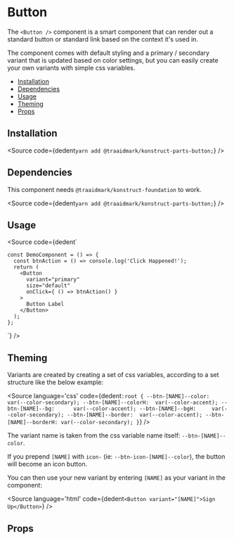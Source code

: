 
# Button

The `<Button />` component is a smart component that can render out a standard button or standard link based on the context it's used in.

The component comes with default styling and a primary / secondary variant that is updated based on color settings, but you can easily create your own variants with simple css variables.

- [Installation](#installation)
- [Dependencies](#dependencies)
- [Usage](#usage)
- [Theming](#theming)
- [Props](#props)

## Installation

<Source
  code={dedent`
    yarn add @traaidmark/konstruct-parts-button;
  `}
/>

## Dependencies

This component needs `@traaidmark/konstruct-foundation` to work.

<Source
  code={dedent`
    yarn add @traaidmark/konstruct-parts-button;
  `}
/>

## Usage

<Source
  code={dedent`
    
    const DemoComponent = () => {
      const btnAction = () => console.log('Click Happened!');
      return (
        <Button
          variant="primary"
          size="default"
          onClick={ () => btnAction() }
        >
          Button Label
        </Button>
      );
    };
  `}
/>

## Theming

Variants are created by creating a set of css variables, according to a set structure like the below example:

<Source
  language='css'
  code={dedent`
    :root {
      --btn-[NAME]--color:   var(--color-secondary);
      --btn-[NAME]--colorH:  var(--color-accent);
      --btn-[NAME]--bg:      var(--color-accent);
      --btn-[NAME]--bgH:     var(--color-secondary);
      --btn-[NAME]--border:  var(--color-accent);
      --btn-[NAME]--borderH: var(--color-secondary);
    }
  `}
/>

The variant name is taken from the css variable name itself: `--btn-[NAME]--color`.

If you prepend `[NAME]` with `icon-` (ie: `--btn-icon-[NAME]--color`), the button will become an icon button.

You can then use your new variant by entering `[NAME]` as your variant in the component:

<Source
  language='html'
  code={dedent`
    <Button variant="[NAME]">Sign Up</Button>
  `}
/>

## Props

<ArgsTable />


